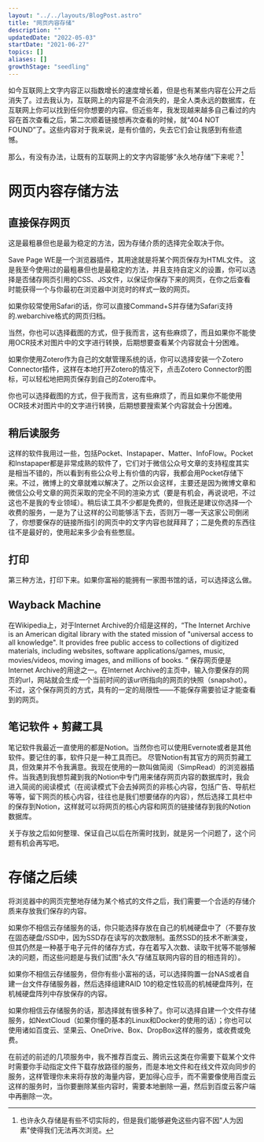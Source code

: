 ```yaml
---
layout: "../../layouts/BlogPost.astro"
title: "网页内容存储"
description: ""
updatedDate: "2022-05-03"
startDate: "2021-06-27"
topics: []
aliases: []
growthStage: "seedling"
---
```


如今互联网上文字内容正以指数增长的速度增长着，但是也有某些内容在公开之后消失了。过去我认为，互联网上的内容是不会消失的，是全人类永远的数据库，在互联网上你可以找到任何你想要的内容。但近些年，我发现越来越多自己看过的内容在首次查看之后，第二次顺着链接想再次查看的时候，就“404 NOT FOUND”了。这些内容对于我来说，是有价值的，失去它们会让我感到有些遗憾。

那么，有没有办法，让既有的互联网上的文字内容能够“永久地存储”下来呢？[^1]

[^1]: 也许永久存储是有些不切实际的，但是我们能够避免这些内容不因"人为因素"使得我们无法再次浏览。

# 网页内容存储方法

## 直接保存网页

这是最粗暴但也是最为稳定的方法，因为存储介质的选择完全取决于你。

Save Page WE是一个浏览器插件，其用途就是将某个网页保存为HTML文件。 这是我至今使用过的最粗暴但也是最稳定的方法，并且支持自定义的设置，你可以选择是否储存网页引用的CSS、JS文件，以保证你保存下来的网页，在你之后查看时能获得一个与你最初在浏览器中浏览时的样式一致的网页。

如果你较常使用Safari的话，你可以直接Command+S并存储为Safari支持的.webarchive格式的网页归档。

当然，你也可以选择截图的方式，但于我而言，这有些麻烦了，而且如果你不能使用OCR技术对图片中的文字进行转换，后期想要查看某个内容就会十分困难。

如果你使用Zotero作为自己的文献管理系统的话，你可以选择安装一个Zotero Connector插件，这样在本地打开Zotero的情况下，点击Zotero Connector的图标，可以轻松地把网页保存到自己的Zotero库中。

你也可以选择截图的方式，但于我而言，这有些麻烦了，而且如果你不能使用OCR技术对图片中的文字进行转换，后期想要搜索某个内容就会十分困难。

## 稍后读服务

这样的软件我用过一些，包括Pocket、Instapaper、Matter、InfoFlow。Pocket和Instapaper都是非常成熟的软件了，它们对于微信公众号文章的支持程度其实是相当不错的，所以看到有些公众号上有价值的内容，我都会用Pocket存储下来。不过，微博上的文章就难以解决了。之所以会这样，主要还是因为微博文章和微信公众号文章的网页采取的完全不同的渲染方式（要是有机会，再说说吧，不过这也不是我的专业领域）。稍后读工具不少都是免费的，但我还是建议你选择一个收费的服务，一是为了让这样的公司能够活下去，否则万一哪一天这家公司倒闭了，你想要保存的链接所指引的网页中的文字内容也就拜拜了；二是免费的东西往往不是最好的，使用起来多少会有些憋屈。

## 打印

第三种方法，打印下来。如果你富裕的能拥有一家图书馆的话，可以选择这么做。

## Wayback Machine

在Wikipedia上，对于Internet Archive的介绍是这样的，“The Internet Archive is an American digital library with the stated mission of "universal access to all knowledge". It provides free public access to collections of digitized materials, including websites, software applications/games, music, movies/videos, moving images, and millions of books. ” 保存网页便是Internet Archive的用途之一。在Internet Archive的主页中，输入你要保存的网页的url，网站就会生成一个当前时间的该url所指向的网页的快照（snapshot）。 不过，这个保存网页的方式，具有的一定的局限性——不能保存需要验证才能查看到的网页。

## 笔记软件 + 剪藏工具

笔记软件我最近一直使用的都是Notion。当然你也可以使用Evernote或者是其他软件。要记住的事，软件只是一种工具而已。 尽管Notion有其官方的网页剪藏工具，但效果并不令我满意。我现在使用的一款叫做简阅（SimpRead）的浏览器插件。当我遇到我想剪藏到我的Notion中专门用来储存网页内容的数据库时，我会进入简阅的阅读模式（在阅读模式下会去掉网页的非核心内容，包括广告、导航栏等等，留下网页的核心内容，往往也是我们想要储存的内容），然后选择工具栏中的保存到Notion，这样就可以将网页的核心内容和网页的链接储存到我的Notion数据库。

关于存放之后如何整理、保证自己以后在所需时找到，就是另一个问题了，这个问题有机会再写吧。

# 存储之后续

将浏览器中的网页完整地存储为某个格式的文件之后，我们需要一个合适的存储介质来存放我们保存的内容。

如果你不相信云存储服务的话，你只能选择存放在自己的机械硬盘中了（不要存放在固态硬盘/SSD中，因为SSD存在读写的次数限制。虽然SSD的技术不断演变，但其仍然是一种基于电子元件的储存方式，存在着写入次数、读取干扰等不能够解决的问题，而这些问题是与我们试图“永久”存储互联网内容的目的相违背的）。

如果你不相信云存储服务，但你有些小富裕的话，可以选择购置一台NAS或者自建一台文件存储服务器，然后选择组建RAID 10的稳定性较高的机械硬盘阵列，在机械硬盘阵列中存放保存的内容。 

如果你相信云存储服务的话，那选择就有很多种了。你可以选择自建一个文件存储服务，如NextCloud（如果你懂的基本的Linux和Docker的使用的话）；你也可以使用诸如百度云、坚果云、OneDrive、Box、DropBox这样的服务，或收费或免费。

在前述的前述的几项服务中，我不推荐百度云、腾讯云这类在你需要下载某个文件时需要你手动指定文件下载存放路径的服务，而是本地文件和在线文件双向同步的服务，这样管理你未来将存放的海量内容，更加得心应手，而不需要像使用百度云这样的服务时，当你要删除某些内容时，需要本地删除一遍，然后到百度云客户端中再删除一次。 

[^2]: 关于数字存储，可查看[该系列文章](https://sspai.com/topic/407)。